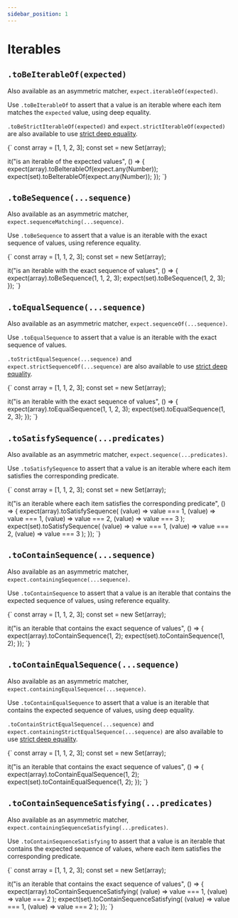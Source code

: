 ```yaml
---
sidebar_position: 1
---
```



# Iterables

## `.toBeIterableOf(expected)`

Also available as an asymmetric matcher, `expect.iterableOf(expected)`.

Use `.toBeIterableOf` to assert that a value is an iterable where each item matches the `expected` value, using deep equality.

`.toBeStrictIterableOf(expected)` and `expect.strictIterableOf(expected)` are also available to use [strict deep equality](https://jestjs.io/docs/expect#tostrictequalvalue).

<TestFile name="toBeIterableOf">
{`
const array = [1, 1, 2, 3];
const set = new Set(array);

it("is an iterable of the expected values", () => {
  expect(array).toBeIterableOf(expect.any(Number));
  expect(set).toBeIterableOf(expect.any(Number));
});
`}
</TestFile>

## `.toBeSequence(...sequence)`

Also available as an asymmetric matcher, `expect.sequenceMatching(...sequence)`.

Use `.toBeSequence` to assert that a value is an iterable with the exact sequence of values, using reference equality.

<TestFile name="toBeSequence">
{`
const array = [1, 1, 2, 3];
const set = new Set(array);

it("is an iterable with the exact sequence of values", () => {
  expect(array).toBeSequence(1, 1, 2, 3);
  expect(set).toBeSequence(1, 2, 3);
});
`}
</TestFile>

## `.toEqualSequence(...sequence)`

Also available as an asymmetric matcher, `expect.sequenceOf(...sequence)`.

Use `.toEqualSequence` to assert that a value is an iterable with the exact sequence of values.

`.toStrictEqualSequence(...sequence)` and `expect.strictSequenceOf(...sequence)` are also available to use [strict deep equality](https://jestjs.io/docs/expect#tostrictequalvalue).

<TestFile name="toEqualSequence">
{`
const array = [1, 1, 2, 3];
const set = new Set(array);

it("is an iterable with the exact sequence of values", () => {
  expect(array).toEqualSequence(1, 1, 2, 3);
  expect(set).toEqualSequence(1, 2, 3);
});
`}
</TestFile>

## `.toSatisfySequence(...predicates)`

Also available as an asymmetric matcher, `expect.sequence(...predicates)`.

Use `.toSatisfySequence` to assert that a value is an iterable where each item satisfies the corresponding predicate.

<TestFile name="toSatisfySequence">
{`
const array = [1, 1, 2, 3];
const set = new Set(array);

it("is an iterable where each item satisfies the corresponding predicate", () => {
  expect(array).toSatisfySequence(
    (value) => value === 1,
    (value) => value === 1,
    (value) => value === 2,
    (value) => value === 3
  );
  expect(set).toSatisfySequence(
    (value) => value === 1,
    (value) => value === 2,
    (value) => value === 3
  );
});
`}
</TestFile>

## `.toContainSequence(...sequence)`

Also available as an asymmetric matcher, `expect.containingSequence(...sequence)`.

Use `.toContainSequence` to assert that a value is an iterable that contains the expected sequence of values, using reference equality.

<TestFile name="toContainSequence">
{`
const array = [1, 1, 2, 3];
const set = new Set(array);

it("is an iterable that contains the exact sequence of values", () => {
  expect(array).toContainSequence(1, 2);
  expect(set).toContainSequence(1, 2);
});
`}
</TestFile>

## `.toContainEqualSequence(...sequence)`

Also available as an asymmetric matcher, `expect.containingEqualSequence(...sequence)`.

Use `.toContainEqualSequence` to assert that a value is an iterable that contains the expected sequence of values, using deep equality.

`.toContainStrictEqualSequence(...sequence)` and `expect.containingStrictEqualSequence(...sequence)` are also available to use [strict deep equality](https://jestjs.io/docs/expect#tostrictequalvalue).

<TestFile name="toContainEqualSequence">
{`
const array = [1, 1, 2, 3];
const set = new Set(array);

it("is an iterable that contains the exact sequence of values", () => {
  expect(array).toContainEqualSequence(1, 2);
  expect(set).toContainEqualSequence(1, 2);
});
`}
</TestFile>

## `.toContainSequenceSatisfying(...predicates)`

Also available as an asymmetric matcher, `expect.containingSequenceSatisfying(...predicates)`.

Use `.toContainSequenceSatisfying` to assert that a value is an iterable that contains the expected sequence of values, where each item satisfies the corresponding predicate.

<TestFile name="toContainSequenceSatisfying">
{`
const array = [1, 1, 2, 3];
const set = new Set(array);

it("is an iterable that contains the exact sequence of values", () => {
  expect(array).toContainSequenceSatisfying(
    (value) => value === 1,
    (value) => value === 2
  );
  expect(set).toContainSequenceSatisfying(
    (value) => value === 1,
    (value) => value === 2
  );
});
`}
</TestFile>